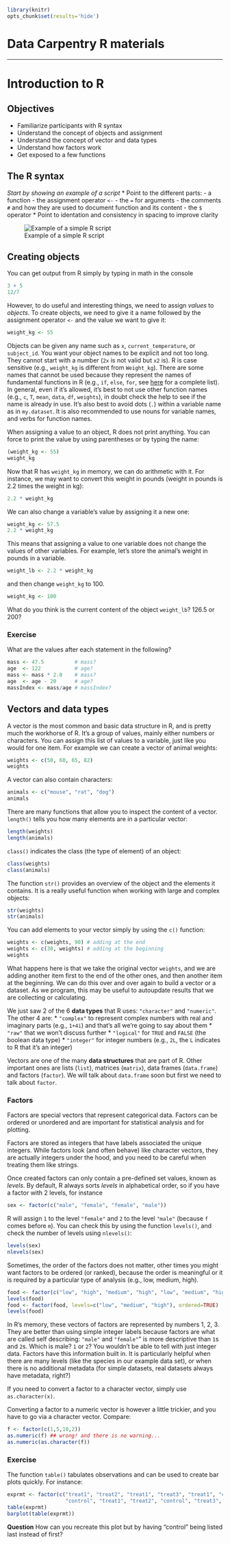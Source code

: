 ```r
library(knitr)
opts_chunk$set(results='hide')
```

# Data Carpentry R materials

--------------------------------------------------

# Introduction to R

## Objectives
* Familiarize participants with R syntax
* Understand the concept of objects and assignment
* Understand the concept of vector and data types
* Understand how factors work
* Get exposed to a few functions

## The R syntax

_Start by showing an example of a script_
* Point to the different parts:
  - a function
  - the assignment operator `<-`
  - the `=` for arguments
  - the comments `#` and how they are used to document function and its content
  - the `$` operator
* Point to identation and consistency in spacing to improve clarity

![Example of a simple R script](../../img/r_starting_example_script.png)

## Creating objects

You can get output from R simply by typing in math in the console

```r
3 + 5
12/7
```

However, to do useful and interesting things, we need to assign _values_ to _objects_. To create objects, we need to give it a name followed by the assignment operator `<-` and the value we want to give it:

```r
weight_kg <- 55
```

Objects can be given any name such as `x`, `current_temperature`, or
`subject_id`. You want your object names to be explicit and not too long. They
cannot start with a number (`2x` is not valid but `x2` is). R is case sensitive
(e.g., `weight_kg` is different from `Weight_kg`). There are some names that
cannot be used because they represent the names of fundamental functions in R
(e.g., `if`, `else`, `for`, see
[here](https://stat.ethz.ch/R-manual/R-devel/library/base/html/Reserved.html)
for a complete list). In general, even if it's allowed, it's best to not use
other function names (e.g., `c`, `T`, `mean`, `data`, `df`, `weights`), in doubt
check the help to see if the name is already in use. It's also best to avoid
dots (`.`) within a variable name as in `my.dataset`. It is also recommended to
use nouns for variable names, and verbs for function names.

When assigning a value to an object, R does not print anything. You can force to print the value by using parentheses or by typing the name:

```r
(weight_kg <- 55)
weight_kg
```

Now that R has `weight_kg` in memory, we can do arithmetic with it. For instance, we may want to convert this weight in pounds (weight in pounds is 2.2 times the weight in kg):

```r
2.2 * weight_kg
```

We can also change a variable's value by assigning it a new one:


```r
weight_kg <- 57.5
2.2 * weight_kg
```

This means that assigning a value to one variable does not change the values of other variables.  For example, let's store the animal's weight in pounds in a variable.

```r
weight_lb <- 2.2 * weight_kg
```

and then change `weight_kg` to 100.

```r
weight_kg <- 100
```

What do you think is the current content of the object `weight_lb`? 126.5 or 200?

### Exercise

What are the values after each statement in the following?

```r
mass <- 47.5          # mass?
age  <- 122           # age?
mass <- mass * 2.0    # mass?
age  <- age - 20      # age?
massIndex <- mass/age # massIndex?
```

## Vectors and data types

A vector is the most common and basic data structure in R, and is pretty much the workhorse of R. It's a group of values, mainly either numbers or characters. You can assign this list of values to a variable, just like you would for one item. For example we can create a vector of animal weights:

```r
weights <- c(50, 60, 65, 82)
weights
```

A vector can also contain characters:

```r
animals <- c("mouse", "rat", "dog")
animals
```

There are many functions that allow you to inspect the content of a vector. `length()` tells you how many elements are in a particular vector:

```r
length(weights)
length(animals)
```

`class()` indicates the class (the type of element) of an object:

```r
class(weights)
class(animals)
```

The function `str()` provides an overview of the object and the elements it contains. It is a really useful function when working with large and complex objects:

```r
str(weights)
str(animals)
```

You can add elements to your vector simply by using the `c()` function:

```r
weights <- c(weights, 90) # adding at the end
weights <- c(30, weights) # adding at the beginning
weights
```

What happens here is that we take the original vector `weights`, and we are adding another item first to the end of the other ones, and then another item at the beginning. We can do this over and over again to build a vector or a dataset. As we program, this may be useful to autoupdate results that we are collecting or calculating.

We just saw 2 of the 6 **data types** that R uses: `"character"` and `"numeric"`. The other 4 are:
* `"complex"` to represent complex numbers with real and imaginary parts (e.g., `1+4i`) and that's all we're going to say about them
* `"raw"` that we won't discuss further
* `"logical"` for `TRUE` and `FALSE` (the boolean data type)
* `"integer"` for integer numbers (e.g., `2L`, the `L` indicates to R that it's an integer)

Vectors are one of the many **data structures** that are part of R. Other important ones are lists (`list`), matrices (`matrix`), data frames (`data.frame`) and factors (`factor`). We will talk about `data.frame` soon but first we need to talk about `factor`.

### Factors

Factors are special vectors that represent categorical data. Factors can be ordered or unordered and are important for statistical analysis and for plotting.

Factors are stored as integers that have labels associated the unique integers. While factors look (and often behave) like character vectors, they are actually integers under the hood, and you need to be careful when treating them like strings.

Once created factors can only contain a pre-defined set values, known as *levels*. By default, R always sorts *levels* in alphabetical order, so if you have a factor with 2 levels, for instance

```r
sex <- factor(c("male", "female", "female", "male"))
```

R will assign `1` to the level `"female"` and `2` to the level `"male"` (because `f` comes before `m`). You can check this by using the function `levels()`, and check the number of levels using `nlevels()`:

```r
levels(sex)
nlevels(sex)
```

Sometimes, the order of the factors does not matter, other times you might want factors to be ordered (or ranked), because the order is meaningful or it is required by a particular type of analysis (e.g., low, medium, high).

```r
food <- factor(c("low", "high", "medium", "high", "low", "medium", "high"))
levels(food)
food <- factor(food, levels=c("low", "medium", "high"), ordered=TRUE)
levels(food)
```

In R's memory, these vectors of factors are represented by numbers 1, 2, 3. They are better than using simple integer labels because factors are what are called self describing: `"male"` and `"female"`" is more descriptive than `1`s and `2`s. Which is male? `1` or `2`? You wouldn't be able to tell with just integer data. Factors have this information built in. It is particularly helpful when there are many levels (like the species in our example data set), or when there is no additional metadata (for simple datasets, real datasets always have metadata, right?)

If you need to convert a factor to a character vector, simply use `as.character(x)`.

Converting a factor to a numeric vector is however a little trickier, and you have to go via a character vector. Compare:

```r
f <- factor(c(1,5,10,2))
as.numeric(f) ## wrong! and there is no warning...
as.numeric(as.character(f))
```

### Exercise

The function `table()` tabulates observations and can be used to create
bar plots quickly. For instance:

```r
exprmt <- factor(c("treat1", "treat2", "treat1", "treat3", "treat1", "control",
                   "control", "treat1", "treat2", "control", "treat3", "control"))
table(exprmt)
barplot(table(exprmt))
```

**Question** How can you recreate this plot but by having "control" being listed
last instead of first?

<!---
```r
exprmt <- factor(exprmt, levels=c("treat1", "treat2", "treat3", "control"))
barplot(table(exprmt))
```
--->
